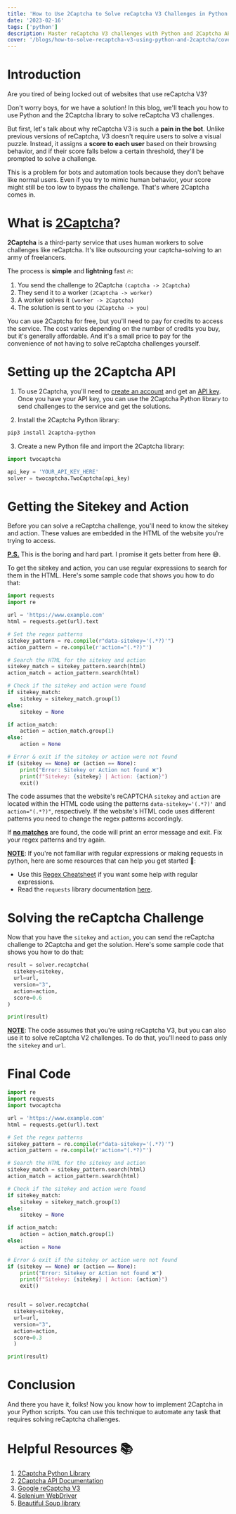```yaml
---
title: 'How to Use 2Captcha to Solve reCaptcha V3 Challenges in Python 3'
date: '2023-02-16'
tags: ['python']
description: Master reCaptcha V3 challenges with Python and 2Captcha API. Learn how to use API effectively with this step-by-step guide.
cover: '/blogs/how-to-solve-recaptcha-v3-using-python-and-2captcha/cover.jpg'
---
```


# Introduction

Are you tired of being locked out of websites that use reCaptcha V3?

Don't worry boys, for we have a solution! In this blog, we'll teach you how to use Python and the 2Captcha library to solve reCaptcha V3 challenges.

But first, let's talk about why reCaptcha V3 is such a **pain in the bot**. Unlike previous versions of reCaptcha, V3 doesn't require users to solve a visual puzzle. Instead, it assigns a **score to each user** based on their browsing behavior, and if their score falls below a certain threshold, they'll be prompted to solve a challenge.

This is a problem for bots and automation tools because they don't behave like normal users. Even if you try to mimic human behavior, your score might still be too low to bypass the challenge. That's where 2Captcha comes in.

# What is [2Captcha](https://2captcha.com/about)?

**2Captcha** is a third-party service that uses human workers to solve challenges like reCaptcha. It's like outsourcing your captcha-solving to an army of freelancers.

The process is **simple** and **lightning** fast 🔥:

1. You send the challenge to 2Captcha `(captcha -> 2Captcha)`
2. They send it to a worker `(2Captcha -> worker)`
3. A worker solves it `(worker -> 2Captcha)`
4. The solution is sent to you `(2Captcha -> you)`

You can use 2Captcha for free, but you'll need to pay for credits to access the service. The cost varies depending on the number of credits you buy, but it's generally affordable. And it's a small price to pay for the convenience of not having to solve reCaptcha challenges yourself.

# Setting up the 2Captcha API

1. To use 2Captcha, you'll need to [create an account](https://2captcha.com/auth/register) and get an [API key](https://2captcha.com/enterpage#recognition). Once you have your API key, you can use the 2Captcha Python library to send challenges to the service and get the solutions.

2. Install the 2Captcha Python library:

```bash
pip3 install 2captcha-python
```

3. Create a new Python file and import the 2Captcha library:

```python
import twocaptcha

api_key = 'YOUR_API_KEY_HERE'
solver = twocaptcha.TwoCaptcha(api_key)
```

# Getting the Sitekey and Action

Before you can solve a reCaptcha challenge, you'll need to know the sitekey and action. These values are embedded in the HTML of the website you're trying to access.

**<u>P.S.</u>** This is the boring and hard part. I promise it gets better from here 😅.

To get the sitekey and action, you can use regular expressions to search for them in the HTML. Here's some sample code that shows you how to do that:

```python
import requests
import re

url = 'https://www.example.com'
html = requests.get(url).text

# Set the regex patterns
sitekey_pattern = re.compile(r"data-sitekey='(.*?)'")
action_pattern = re.compile(r'action="(.*?)"')

# Search the HTML for the sitekey and action
sitekey_match = sitekey_pattern.search(html)
action_match = action_pattern.search(html)

# Check if the sitekey and action were found
if sitekey_match:
    sitekey = sitekey_match.group(1)
else:
    sitekey = None

if action_match:
    action = action_match.group(1)
else:
    action = None

# Error & exit if the sitekey or action were not found
if (sitekey == None) or (action == None):
    print("Error: Sitekey or Action not found ❌")
    print(f"Sitekey: {sitekey} | Action: {action}")
    exit()
```

The code assumes that the website's reCAPTCHA `sitekey` and `action` are located within the HTML code using the patterns `data-sitekey='(.*?)'` and `action="(.*?)"`, respectively. If the website's HTML code uses different patterns you need to change the regex patterns accordingly.

If **<u>no matches</u>** are found, the code will print an error message and exit. Fix your regex patterns and try again.

**<u>NOTE</u>**: If you're not familiar with regular expressions or making requests in python, here are some resources that can help you get started 🤗:

- Use this [Regex Cheatsheet](/blogs/regex-cheatsheet-101) if you want some help with regular expressions.
- Read the `requests` library documentation [here](https://requests.readthedocs.io/en/master/).

# Solving the reCaptcha Challenge

Now that you have the `sitekey` and `action`, you can send the reCaptcha challenge to 2Captcha and get the solution. Here's some sample code that shows you how to do that:

```python
result = solver.recaptcha(
  sitekey=sitekey,
  url=url,
  version="3",
  action=action,
  score=0.6
)

print(result)
```

**<u>NOTE</u>**: The code assumes that you're using reCaptcha V3, but you can also use it to solve reCaptcha V2 challenges. To do that, you'll need to pass only the `sitekey` and `url`.

# Final Code

```python
import re
import requests
import twocaptcha

url = 'https://www.example.com'
html = requests.get(url).text

# Set the regex patterns
sitekey_pattern = re.compile(r"data-sitekey='(.*?)'")
action_pattern = re.compile(r'action="(.*?)"')

# Search the HTML for the sitekey and action
sitekey_match = sitekey_pattern.search(html)
action_match = action_pattern.search(html)

# Check if the sitekey and action were found
if sitekey_match:
    sitekey = sitekey_match.group(1)
else:
    sitekey = None

if action_match:
    action = action_match.group(1)
else:
    action = None

# Error & exit if the sitekey or action were not found
if (sitekey == None) or (action == None):
    print("Error: Sitekey or Action not found ❌")
    print(f"Sitekey: {sitekey} | Action: {action}")
    exit()


result = solver.recaptcha(
  sitekey=sitekey,
  url=url,
  version="3",
  action=action,
  score=0.3
  )

print(result)

```

# Conclusion

And there you have it, folks! Now you know how to implement 2Captcha in your Python scripts. You can use this technique to automate any task that requires solving reCaptcha challenges.

# Helpful Resources 📚

1. [2Captcha Python Library](https://pypi.org/project/2captcha-python/)
2. [2Captcha API Documentation](https://2captcha.com/2captcha-api)
3. [Google reCaptcha V3](https://developers.google.com/recaptcha/docs/v3)
4. [Selenium WebDriver](https://www.selenium.dev/documentation/en/webdriver/)
5. [Beautiful Soup library](https://www.crummy.com/software/BeautifulSoup/bs4/doc/)
